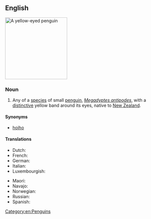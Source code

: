 ==English==
[[Image:MegadyptesAntipodes.jpg|200px|thumb|right|A yellow-eyed penguin]]
{{wikipedia}}
{{wikispecies|Megadyptes antipodes}}

===Noun===
{{en-noun|head=[[yellow]]-[[eyed]] [[penguin]]}}

# Any of a [[species]] of small [[penguin]], ''[[Megadyptes antipodes]]'', with a [[distinctive]] yellow band around its eyes, native to [[New Zealand]].

====Synonyms====
* [[hoiho]]

====Translations====
{{trans-top|Penguin}}
* Dutch: {{t|nl|Geeloogpinguïn}}
* French: {{t+|fr|manchot antipode|m}}
* German: {{t|de|Gelbaugenpinguin|m}}
* Italian: {{t|it|penguino degli antipodi|m}}
* Luxembourgish: {{t|lb|gielapinguin}}
{{trans-mid}}
* Maori: {{t|mi|hoiho}}
* Navajo: {{t|nv|tsídii naʼałkʼaiʼí binááłtsooígíí}}
* Norwegian: {{t|no|guløyepingvin}}
* Russian: {{t|ru|желтогла́зый пингви́н|m}}
* Spanish: {{t|es|pingüino ojigualdo|m}}
{{trans-bottom}}

[[Category:en:Penguins]]